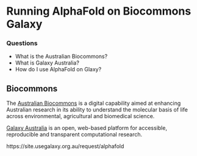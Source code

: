 # Running AlphaFold on Biocommons Galaxy


<div class="questions">

### Questions

- What is the Australian Biocommons?
- What is Galaxy Australia?
- How do I use AlphaFold on Glaxy?
</div>

<div class="objectives">
  
## Biocommons

The [Australian Biocommons](https://www.biocommons.org.au/) is a digital capability aimed at enhancing Australian research in its ability to understand the molecular basis of life across environmental, agricultural and biomedical science. 

[Galaxy Australia](https://usegalaxy.org.au/login/start?redirect=None) is an open, web-based platform for accessible, reproducible and transparent computational research.

https://site.usegalaxy.org.au/request/alphafold
